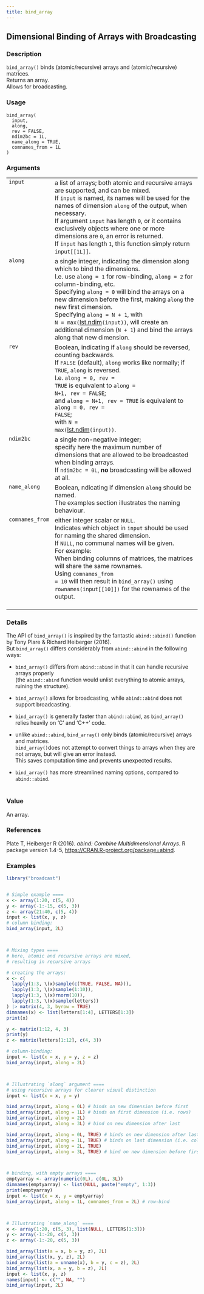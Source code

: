 ```yaml
---
title: bind_array
---
```

## Dimensional Binding of Arrays with Broadcasting {.unnumbered}


### Description

<code>bind_array()</code> binds (atomic/recursive) arrays and (atomic/recursive) matrices. <br />
Returns an array. <br />
Allows for broadcasting.



### Usage

<pre><code class='language-R'>bind_array(
  input,
  along,
  rev = FALSE,
  ndim2bc = 1L,
  name_along = TRUE,
  comnames_from = 1L
)
</code></pre>


### Arguments

<table>
<tr><td style = "white-space: collapse; font-family: monospace; vertical-align: top"><code id="input">input</code></td>
<td>
a list of arrays; both atomic and recursive arrays are supported, and can be mixed. <br />
If <code>input</code> is named,
its names will be used for the names of dimension <code>along</code> of the output, when necessary. <br />
If argument <code>input</code> has length <code>0</code>,
or it contains exclusively objects where one or more dimensions are <code>0</code>,
an error is returned. <br />
If <code>input</code> has length <code>1</code>, this function simply return <code>input[[1L]]</code>.
</td></tr>
<tr><td style = "white-space: collapse; font-family: monospace; vertical-align: top"><code id="along">along</code></td>
<td>
a single integer,
indicating the dimension along which to bind the dimensions. <br />
I.e. use <code>along = 1</code> for row-binding, <code>along = 2</code> for column-binding, etc. <br />
Specifying <code>along = 0</code> will bind the arrays on a new dimension before the first,
making <code>along</code> the new first dimension. <br />
Specifying <code>along = N + 1</code>, with <code style="white-space: pre;">N = max(</code>[lst.ndim](ndim.qmd)<code style="white-space: pre;">(input))</code>,
will create an additional dimension (<code>N + 1</code>) and bind the arrays along that new dimension.
</td></tr>
<tr><td style = "white-space: collapse; font-family: monospace; vertical-align: top"><code id="rev">rev</code></td>
<td>
Boolean, indicating if <code>along</code> should be reversed, counting backwards. <br />
If <code>FALSE</code> (default), <code>along</code> works like normally; if <code>TRUE</code>, <code>along</code> is reversed. <br />
I.e. <code style="white-space: pre;">along = 0, rev = TRUE</code> is equivalent to <code style="white-space: pre;">along = N+1, rev = FALSE</code>; <br />
and <code style="white-space: pre;">along = N+1, rev = TRUE</code> is equivalent to <code style="white-space: pre;">along = 0, rev = FALSE</code>; <br />
with <code style="white-space: pre;">N = max(</code>[lst.ndim](ndim.qmd)<code style="white-space: pre;">(input))</code>.
</td></tr>
<tr><td style = "white-space: collapse; font-family: monospace; vertical-align: top"><code id="ndim2bc">ndim2bc</code></td>
<td>
a single non-negative integer; <br />
specify here the maximum number of dimensions that are allowed to be broadcasted when binding arrays. <br />
If <code>ndim2bc = 0L</code>, <b>no</b> broadcasting will be allowed at all.
</td></tr>
<tr><td style = "white-space: collapse; font-family: monospace; vertical-align: top"><code id="name_along">name_along</code></td>
<td>
Boolean, ndicating if dimension <code>along</code> should be named. <br />
The examples section illustrates the naming behaviour.
</td></tr>
<tr><td style = "white-space: collapse; font-family: monospace; vertical-align: top"><code id="comnames_from">comnames_from</code></td>
<td>
either integer scalar or <code>NULL</code>. <br />
Indicates which object in <code>input</code> should be used for naming the shared dimension. <br />
If <code>NULL</code>, no communal names will be given. <br />
For example: <br />
When binding columns of matrices, the matrices will share the same rownames. <br />
Using <code>comnames_from = 10</code> will then result in <code>bind_array()</code> using
<code>rownames(input[[10]])</code> for the rownames of the output. <br /> <br />
</td></tr>
</table>


### Details

The API of <code>bind_array()</code> is inspired by the fantastic
<code>abind::abind()</code> function
by Tony Plare &amp; Richard Heiberger (2016). <br />
But <code>bind_array()</code> differs considerably from <code>abind::abind</code>
in the following ways:


<ul>
<li> <code>bind_array()</code> differs from <code>abind::abind</code>
in that it can handle recursive arrays properly <br />
(the <code>abind::abind</code> function would unlist everything to atomic arrays,
ruining the structure).

</li>
<li> <code>bind_array()</code> allows for broadcasting,
while <code>abind::abind</code> does not support broadcasting.

</li>
<li> <code>bind_array()</code> is generally faster than <code>abind::abind</code>,
as <code>bind_array()</code> relies heavily on 'C' and 'C++' code.

</li>
<li> unlike <code>abind::abind</code>,
<code>bind_array()</code> only binds (atomic/recursive) arrays and matrices. <br />
<code>bind_array()</code>does not attempt to convert things to arrays when they are not arrays,
but will give an error instead. <br />
This saves computation time and prevents unexpected results.

</li>
<li> <code>bind_array()</code> has more streamlined naming options,
compared to <code>abind::abind</code>. <br /> <br />

</li></ul>



### Value

An array.



### References

Plate T, Heiberger R (2016). <em>abind: Combine Multidimensional Arrays</em>. R package version 1.4-5, <a href="https://CRAN.R-project.org/package=abind">https://CRAN.R-project.org/package=abind</a>.



### Examples
```r
library("broadcast")


# Simple example ====
x <- array(1:20, c(5, 4))
y <- array(-1:-15, c(5, 3))
z <- array(21:40, c(5, 4))
input <- list(x, y, z)
# column binding:
bind_array(input, 2L)



# Mixing types ====
# here, atomic and recursive arrays are mixed,
# resulting in recursive arrays

# creating the arrays:
x <- c(
  lapply(1:3, \(x)sample(c(TRUE, FALSE, NA))),
  lapply(1:3, \(x)sample(1:10)),
  lapply(1:3, \(x)rnorm(10)),
  lapply(1:3, \(x)sample(letters))
) |> matrix(4, 3, byrow = TRUE)
dimnames(x) <- list(letters[1:4], LETTERS[1:3])
print(x)

y <- matrix(1:12, 4, 3)
print(y)
z <- matrix(letters[1:12], c(4, 3))

# column-binding:
input <- list(x = x, y = y, z = z)
bind_array(input, along = 2L)



# Illustrating `along` argument ====
# using recursive arrays for clearer visual distinction
input <- list(x = x, y = y)

bind_array(input, along = 0L) # binds on new dimension before first
bind_array(input, along = 1L) # binds on first dimension (i.e. rows)
bind_array(input, along = 2L)
bind_array(input, along = 3L) # bind on new dimension after last

bind_array(input, along = 0L, TRUE) # binds on new dimension after last
bind_array(input, along = 1L, TRUE) # binds on last dimension (i.e. columns)
bind_array(input, along = 2L, TRUE)
bind_array(input, along = 3L, TRUE) # bind on new dimension before first



# binding, with empty arrays ====
emptyarray <- array(numeric(0L), c(0L, 3L))
dimnames(emptyarray) <- list(NULL, paste("empty", 1:3))
print(emptyarray)
input <- list(x = x, y = emptyarray)
bind_array(input, along = 1L, comnames_from = 2L) # row-bind



# Illustrating `name_along` ====
x <- array(1:20, c(5, 3), list(NULL, LETTERS[1:3]))
y <- array(-1:-20, c(5, 3))
z <- array(-1:-20, c(5, 3))

bind_array(list(a = x, b = y, z), 2L)
bind_array(list(x, y, z), 2L)
bind_array(list(a = unname(x), b = y, c = z), 2L)
bind_array(list(x, a = y, b = z), 2L)
input <- list(x, y, z)
names(input) <- c("", NA, "")
bind_array(input, 2L)




```
